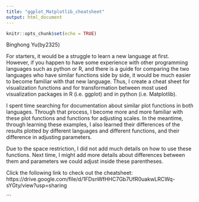 ```yaml
---
title: "ggplot_Matplotlib_cheatsheet"
output: html_document
---
```


```r
knitr::opts_chunk$set(echo = TRUE)
```

Binghong Yu(by2325)

For starters, it would be a struggle to learn a new language at first. However, if you happen to have some experience with other programming languages such as python or R, and there is a guide for comparing the two languages who have similar functions side by side, it would be much easier to become familiar with that new language. Thus, I create a cheat sheet for visualization functions and for transformation between most used visualization packages in R (i.e. ggplot) and in python (i.e. Matplotlib).

I spent time searching for documentation about similar plot functions in both languages. Through that process, I become more and more familiar with these plot functions and functions for adjusting scales. In the meantime, through learning these examples, I also learned their differences of the results plotted by different languages and different functions, and their difference in adjusting parameters.

Due to the space restriction, I did not add much details on how to use these functions. Next time, I might add more details about differences between them and parameters we could adjust inside these parentheses.

Click the following link to check out the cheatsheet: https://drive.google.com/file/d/1FDsnWfHHC7Gb7UfR0uakwLRCWq-sYGty/view?usp=sharing

```

